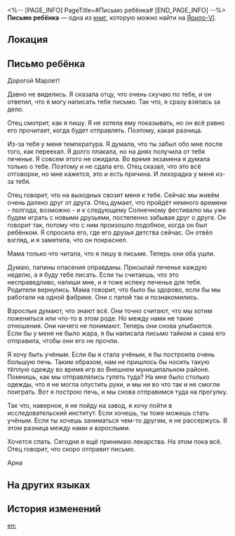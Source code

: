<%-- [PAGE_INFO]
PageTitle=#Письмо ребёнка#
[END_PAGE_INFO] --%>
{{Дополнить}}
{{Книга Инфобокс
|id           = 034
|partIds      = 190142
|Название     = 
|Изображение  = Иконка Письмо.png
|Мир          = Ярило-VI
|Томов        = 1
|Автор        = <!--нужно добавить-->
|Описание     = Письмо, оставленное ребёнком, которое, по всей видимости, адресовано другому ребёнку.
|Том1         = {{tx}}
|Источник1    = {{tx|Отсутствует источник}}
|Персонажи    = 
|Фракции      = 
}}
'''Письмо ребёнка''' — одна из [[Книги|книг]], которую можно найти на [[Ярило-VI]].

==Локация==
{{Отметка карты|<!--название карты-->|<!--id отметки-->}}

==Письмо ребёнка==
Дорогой Марлет!

Давно не виделись. Я сказала отцу, что очень скучаю по тебе, и он ответил, что я могу написать тебе письмо. Так что, я сразу взялась за дело.

Отец смотрит, как я пишу. Я не хотела ему показывать, но он всё равно его прочитает, когда будет отправлять. Поэтому, какая разница.

Из-за тебя у меня температура. Я думала, что ты забыл обо мне после того, как переехал. Я долго плакала, но на днях получила от тебя печенье. Я совсем этого не ожидала. Во время экзамена я думала только о тебе. Поэтому и не сдала его. Отец сказал, что это всё отговорки, но мне кажется, это и есть причина. И лихорадка у меня из-за тебя.

Отец говорит, что на выходных свозит меня к тебе. Сейчас мы живём очень далеко друг от друга. Отец думает, что пройдёт немного времени - полгода, возможно - и к следующему Солнечному фестивалю мы уже будем играть с новыми друзьями, постепенно забывая друг о друге. Он говорит так, потому что с ним произошло подобное, когда он был ребёнком. Я спросила его, где его друзья детства сейчас. Он отвёл взгляд, и я заметила, что он покраснел.

Мама только что читала, что я пишу в письме. Теперь они оба ушли.

Думаю, папины опасения оправданы. Присылай печенье каждую неделю, а я буду тебе писать. Если ты считаешь, что это несправедливо, напиши мне, и я тоже испеку печенье для тебя. Родители вернулись. Мама говорит, что было бы здорово, если бы мы работали на одной фабрике. Они с папой так и познакомились.

Взрослые думают, что знают всё. Они точно считают, что мы хотим пожениться или что-то в этом роде. Но между нами не такие отношения. Они ничего не понимают. Теперь они снова улыбаются. Если бы у меня не было жара, я бы написала письмо тайком и сама его отправила, чтобы они его не прочли.

Я хочу быть учёным. Если бы я стала учёным, я бы построила очень большую печь. Таким образом, нам не пришлось бы носить такую тёплую одежду во время игр во Внешнем муниципальном районе. Помнишь, как мы отправлялись гулять туда? На мне было столько одежды, что я не могла опустить руки, и мы ни во что так и не смогли поиграть. Вот я построю печь, и мы снова отправимся туда на прогулку.

Так что, наверное, я не пойду на завод, я хочу пойти в исследовательский институт. Если хочешь, ты тоже можешь стать учёным. Если ты хочешь заниматься чем-то другим, я не рассержусь. В этом разница между нами и взрослыми.

Хочется спать. Сегодня я ещё принимаю лекарства. На этом пока всё. Отец говорит, что скоро отправит письмо.

Арна

==На других языках==
{{На других языках
|en   = A Child's Letter
|zhs  = 小朋友的信
|zht  = 小朋友的信
|ja   = 子供のお手紙
|ko   = 어린아이의 편지
|es   = Carta de una niña
|fr   = Une lettre d'enfant
|ru   = Письмо ребёнка
|th   = จดหมายของเด็กน้อย
|vi   = Thư Của Người Bạn Nhỏ
|de   = Brief eines Kindes
|id   = Surat Anak Kecil
|pt   = Carta de Uma Criança
}}

==История изменений==
{{История изменений|3.5}}

[[en:]]